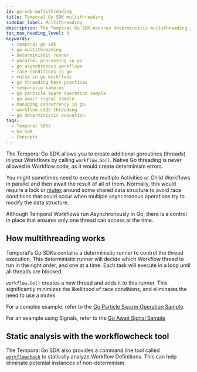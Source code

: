 ```yaml
---
id: go-sdk-multithreading
title: Temporal Go SDK multithreading
sidebar_label: Multithreading
description: The Temporal Go SDK ensures deterministic multithreading in Workflows using workflow.Go(), avoiding race conditions and eliminating the need for mutexes.
toc_max_heading_level: 4
keywords:
  - temporal go sdk
  - go multithreading
  - deterministic runner
  - parallel processing in go
  - go asynchronous workflows
  - race conditions in go
  - mutex in go workflows
  - go threading best practices
  - temporalio samples
  - go particle swarm operation sample
  - go await signal sample
  - managing concurrency in go
  - workflow code threading
  - go deterministic execution
tags:
  - Temporal SDKs
  - Go SDK
  - Concepts
---
```


The Temporal Go SDK allows you to create additional goroutines (threads) in your Workflows by calling `workflow.Go()`.
Native Go threading is never allowed in Workflow code, as it would create determinism errors.

You might sometimes need to execute multiple Activities or Child Workflows in parallel and then await the result of all of them.
Normally, this would require a lock or [mutex](https://en.wikipedia.org/wiki/Lock_(computer_science)) around some shared data structure to avoid race conditions that could occur when multiple asynchronous operations try to modify the data structure.

Although Temporal Workflows run Asynchronously in Go, there is a control in place that ensures only one thread can access at the time.

## How multithreading works

Temporal's Go SDKs contains a deterministic runner to control the thread execution.
This deterministic runner will decide which Workflow thread to run in the right order, and one at a time.
Each task will execute in a loop until all threads are blocked.

`workflow.Go()` creates a new thread and adds it to this runner.
This significantly minimizes the likelihood of race conditions, and eliminates the need to use a mutex.

For a complex example, refer to the [Go Particle Swarm Operation Sample](https://github.com/temporalio/samples-go/tree/main/pso).

For an example using Signals, refer to the [Go Await Signal Sample](https://github.com/temporalio/samples-go/tree/main/await-signals)

## Static analysis with the workflowcheck tool

The Temporal Go SDK also provides a command line tool called [`workflowcheck`](https://github.com/temporalio/sdk-go/blob/master/contrib/tools/workflowcheck/README.md) to statically analyze Workflow Definitions. This can help eliminate potential instances of non-determinism.